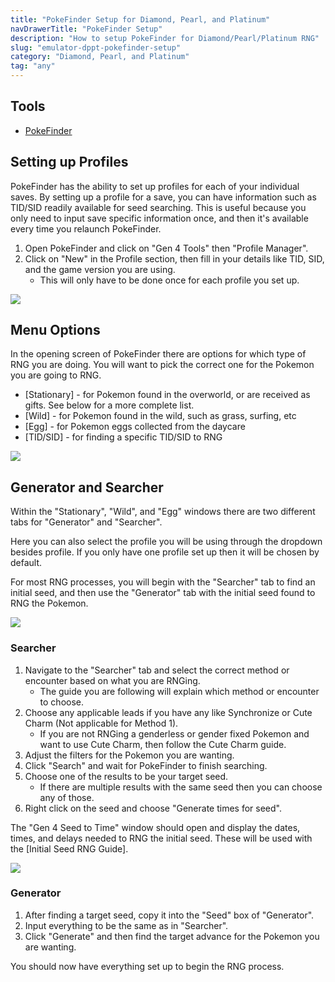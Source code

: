 ```yaml
---
title: "PokeFinder Setup for Diamond, Pearl, and Platinum"
navDrawerTitle: "PokeFinder Setup"
description: "How to setup PokeFinder for Diamond/Pearl/Platinum RNG"
slug: "emulator-dppt-pokefinder-setup"
category: "Diamond, Pearl, and Platinum"
tag: "any"
---
```


## Tools

- [PokeFinder](https://github.com/Admiral-Fish/PokeFinder/releases)

## Setting up Profiles

PokeFinder has the ability to set up profiles for each of your individual saves. By setting up a profile for a save, you can have information such as TID/SID readily available for seed searching. This is useful because you only need to input save specific information once, and then it's available every time you relaunch PokeFinder.

1. Open PokeFinder and click on "Gen 4 Tools" then "Profile Manager".
2. Click on "New" in the Profile section, then fill in your details like TID, SID, and the game version you are using.
   - This will only have to be done once for each profile you set up.

![](/images/Diamond-Pearl-Platinum/PokeFinder/profile-editor.png)

## Menu Options

In the opening screen of PokeFinder there are options for which type of RNG you are doing. You will want to pick the correct one for the Pokemon you are going to RNG.

- [Stationary] - for Pokemon found in the overworld, or are received as gifts. See below for a more complete list.
- [Wild] - for Pokemon found in the wild, such as grass, surfing, etc
- [Egg] - for Pokemon eggs collected from the daycare
- [TID/SID] - for finding a specific TID/SID to RNG

![](/images/Diamond-Pearl-Platinum/PokeFinder/gen4-menu.png)

## Generator and Searcher

Within the "Stationary", "Wild", and "Egg" windows there are two different tabs for "Generator" and "Searcher".

Here you can also select the profile you will be using through the dropdown besides profile. If you only have one profile set up then it will be chosen by default.

For most RNG processes, you will begin with the "Searcher" tab to find an initial seed, and then use the "Generator" tab with the initial seed found to RNG the Pokemon.

![](/images/Diamond-Pearl-Platinum/PokeFinder/generator.png)

### Searcher

1. Navigate to the "Searcher" tab and select the correct method or encounter based on what you are RNGing.
   - The guide you are following will explain which method or encounter to choose.
2. Choose any applicable leads if you have any like Synchronize or Cute Charm (Not applicable for Method 1).
   - If you are not RNGing a genderless or gender fixed Pokemon and want to use Cute Charm, then follow the Cute Charm guide.
3. Adjust the filters for the Pokemon you are wanting.
4. Click "Search" and wait for PokeFinder to finish searching.
5. Choose one of the results to be your target seed.
   - If there are multiple results with the same seed then you can choose any of those.
6. Right click on the seed and choose "Generate times for seed".

The "Gen 4 Seed to Time" window should open and display the dates, times, and delays needed to RNG the initial seed. These will be used with the [Initial Seed RNG Guide].

![](/images/Diamond-Pearl-Platinum/PokeFinder/searcher.png)

### Generator

1. After finding a target seed, copy it into the "Seed" box of "Generator".
2. Input everything to be the same as in "Searcher".
3. Click "Generate" and then find the target advance for the Pokemon you are wanting.

You should now have everything set up to begin the RNG process.
